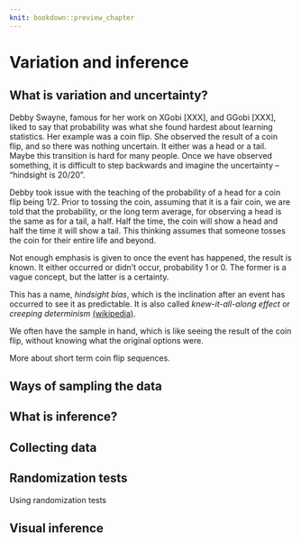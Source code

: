 ```yaml
---
knit: bookdown::preview_chapter
---
```


# Variation and inference

## What is variation and uncertainty?

Debby Swayne, famous for her work on XGobi [XXX], and GGobi [XXX], liked to say that probability was what she found hardest about learning statistics. Her example was a coin flip. She observed the result of a coin flip, and so there was nothing uncertain. It either was a head or a tail. Maybe this transition is hard for many people. Once we have observed something, it is difficult to step backwards and imagine the uncertainty -- "hindsight is 20/20". 

Debby took issue with the teaching of the probability of a head for a coin flip being $1/2$. Prior to tossing the coin, assuming that it is a fair coin, we are told that the probability, or the long term average, for observing a head is the same as for a tail, a half. Half the time, the coin will show a head and half the time it will show a tail. This thinking assumes that someone tosses the coin for their entire life and beyond. 

Not enough emphasis is given to once the event has happened, the result is known. It either occurred or didn't occur, probability 1 or 0. The former is a vague concept, but the latter is a certainty.

This has a name, *hindsight bias*, which is the inclination after an event has occurred to see it as predictable. It is also called *knew-it-all-along effect* or *creeping determinism* [(wikipedia)](https://en.wikipedia.org/wiki/Hindsight_bias). 

We often have the sample in hand, which is like seeing the result of the coin flip, without knowing what the original options were. 

More about short term coin flip sequences. 


## Ways of sampling the data 

## What is inference?

## Collecting data

## Randomization tests

Using randomization tests

## Visual inference


